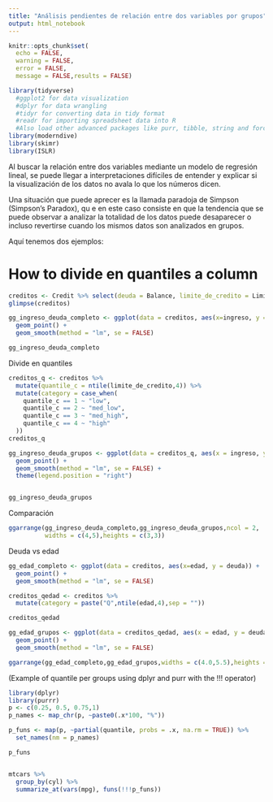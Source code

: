 ```yaml
---
title: "Análisis pendientes de relación entre dos variables por grupos"
output: html_notebook
---
```




```r
knitr::opts_chunk$set(
  echo = FALSE,
  warning = FALSE,
  error = FALSE,
  message = FALSE,results = FALSE)

library(tidyverse)
  #ggplot2 for data visualization
  #dplyr for data wrangling
  #tidyr for converting data in tidy format
  #readr for importing spreadsheet data into R
  #Also load other advanced packages like purr, tibble, string and forcats
library(moderndive)
library(skimr)
library(ISLR)
```


Al buscar la relación entre dos variables mediante un modelo de regresión lineal, se puede llegar a interpretaciones difíciles de entender y explicar si la visualización de los datos no avala lo que los números dicen.

Una situación que puede aprecer es la llamada paradoja de Simpson (Simpson's Paradox), qu e en este caso consiste en que la tendencia que se puede observar a analizar la totalidad de los datos puede desaparecer o incluso revertirse cuando los mismos datos son analizados en grupos.

Aquí tenemos dos ejemplos:


# How to divide en quantiles a column

```r
creditos <- Credit %>% select(deuda = Balance, limite_de_credito = Limit, ingreso = Income, edad = Age)
glimpse(creditos)
```

```r
gg_ingreso_deuda_completo <- ggplot(data = creditos, aes(x=ingreso, y = deuda)) +
  geom_point() +
  geom_smooth(method = "lm", se = FALSE)

gg_ingreso_deuda_completo
```

Divide en quantiles
```r
creditos_q <- creditos %>% 
  mutate(quantile_c = ntile(limite_de_credito,4)) %>%
  mutate(category = case_when(
    quantile_c == 1 ~ "low",
    quantile_c == 2 ~ "med_low",
    quantile_c == 3 ~ "med_high",
    quantile_c == 4 ~ "high"
  ))
creditos_q
```

```r
gg_ingreso_deuda_grupos <- ggplot(data = creditos_q, aes(x = ingreso, y = deuda, color = category)) +
  geom_point() +
  geom_smooth(method = "lm", se = FALSE) +
  theme(legend.position = "right")


gg_ingreso_deuda_grupos

```

Comparación

```r
ggarrange(gg_ingreso_deuda_completo,gg_ingreso_deuda_grupos,ncol = 2,
          widths = c(4,5),heights = c(3,3))
```



Deuda vs edad
```r
gg_edad_completo <- ggplot(data = creditos, aes(x=edad, y = deuda)) +
  geom_point() +
  geom_smooth(method = "lm", se = FALSE)
```

```r
creditos_qedad <- creditos %>% 
  mutate(category = paste("Q",ntile(edad,4),sep = "")) 

creditos_qedad
```

```r
gg_edad_grupos <- ggplot(data = creditos_qedad, aes(x = edad, y = deuda, color = category)) +
  geom_point() +
  geom_smooth(method = "lm", se = FALSE)

ggarrange(gg_edad_completo,gg_edad_grupos,widths = c(4.0,5.5),heights = c(5.0,5.0))

```

(Example of quantile per groups using dplyr and purr with the !!! operator)

```r
library(dplyr)
library(purrr)
p <- c(0.25, 0.5, 0.75,1)
p_names <- map_chr(p, ~paste0(.x*100, "%"))

p_funs <- map(p, ~partial(quantile, probs = .x, na.rm = TRUE)) %>% 
  set_names(nm = p_names)

p_funs


mtcars %>% 
  group_by(cyl) %>% 
  summarize_at(vars(mpg), funs(!!!p_funs))


```

